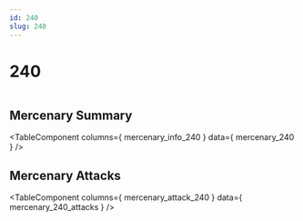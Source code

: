 ```yaml
---
id: 240
slug: 240
---
```



# 240

<div style = {{ display: "flex" }}>
    <Image img={require('@site/static/img/mercenaries/illust/thum_char_view_n_240.jpg')}/>
    
</div>

## Mercenary Summary

<TableComponent
  columns={ mercenary_info_240 }
  data={ mercenary_240 }
/>

## Mercenary Attacks

<TableComponent
  columns={ mercenary_attack_240 }
  data={ mercenary_240_attacks }
/>